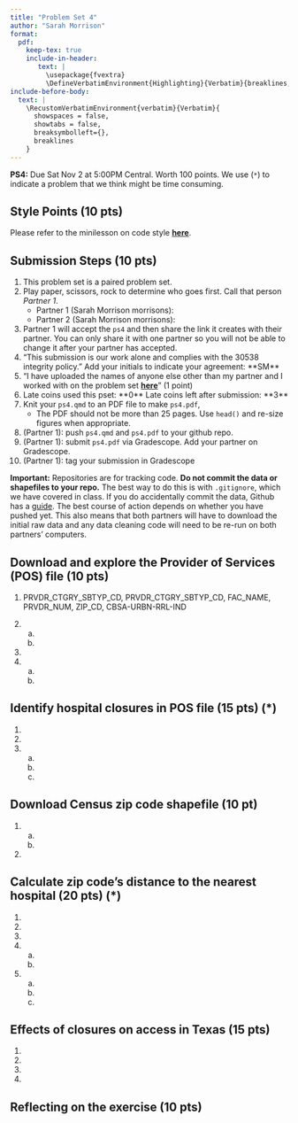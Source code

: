 ```yaml
---
title: "Problem Set 4"
author: "Sarah Morrison"
format: 
  pdf:
    keep-tex: true
    include-in-header: 
       text: |
         \usepackage{fvextra}
         \DefineVerbatimEnvironment{Highlighting}{Verbatim}{breaklines,commandchars=\\\{\}}
include-before-body:
  text: |
    \RecustomVerbatimEnvironment{verbatim}{Verbatim}{
      showspaces = false,
      showtabs = false,
      breaksymbolleft={},
      breaklines
    }
---
```


**PS4:** Due Sat Nov 2 at 5:00PM Central. Worth 100 points. We use (`*`) to indicate a problem that we think might be time consuming.

## Style Points (10 pts)

Please refer to the minilesson on code style [**here**](https://uchicago.zoom.us/rec/share/pG_wQ-pHTQrJTmqNn4rcrw5V194M2H2s-2jdy8oVhWHkd_yZt9o162IWurpA-fxU.BIQlSgZLRYctvzp-).

## Submission Steps (10 pts)

1.  This problem set is a paired problem set.
2.  Play paper, scissors, rock to determine who goes first. Call that person *Partner 1*.
    -   Partner 1 (Sarah Morrison morrisons):
    -   Partner 2 (Sarah Morrison morrisons):
3.  Partner 1 will accept the `ps4` and then share the link it creates with their partner. You can only share it with one partner so you will not be able to change it after your partner has accepted.
4.  "This submission is our work alone and complies with the 30538 integrity policy." Add your initials to indicate your agreement: \*\*SM\*\*
5.  "I have uploaded the names of anyone else other than my partner and I worked with on the problem set [**here**](https://docs.google.com/forms/d/185usrCREQaUbvAXpWhChkjghdGgmAZXA3lPWpXLLsts/edit)" (1 point)
6.  Late coins used this pset: \*\*0\*\* Late coins left after submission: \*\*3\*\*
7.  Knit your `ps4.qmd` to an PDF file to make `ps4.pdf`,
    -   The PDF should not be more than 25 pages. Use `head()` and re-size figures when appropriate.
8.  (Partner 1): push `ps4.qmd` and `ps4.pdf` to your github repo.
9.  (Partner 1): submit `ps4.pdf` via Gradescope. Add your partner on Gradescope.
10. (Partner 1): tag your submission in Gradescope

**Important:** Repositories are for tracking code. **Do not commit the data or shapefiles to your repo.** The best way to do this is with `.gitignore`, which we have covered in class. If you do accidentally commit the data, Github has a [guide](https://docs.github.com/en/repositories/working-with-files/managing-large-files/about-large-files-on-github#removing-files-from-a-repositorys-history). The best course of action depends on whether you have pushed yet. This also means that both partners will have to download the initial raw data and any data cleaning code will need to be re-run on both partners' computers.

## Download and explore the Provider of Services (POS) file (10 pts)

1.  PRVDR_CTGRY_SBTYP_CD, PRVDR_CTGRY_SBTYP_CD, FAC_NAME, PRVDR_NUM, ZIP_CD, CBSA-URBN-RRL-IND

2.  

    a.  

    b.  

3.  

4.  

    a.  

    b.  

## Identify hospital closures in POS file (15 pts) (\*)

1.  

2.  

3.  

    a.  

    b.  

    c.  

## Download Census zip code shapefile (10 pt)

1.  

    a.  

    b.  

2.  

## Calculate zip code’s distance to the nearest hospital (20 pts) (\*)

1.  

2.  

3.  

4.  

    a.  

    b.  

5.  

    a.  

    b.  

    c.  

## Effects of closures on access in Texas (15 pts)

1.  

2.  

3.  

4.  

## Reflecting on the exercise (10 pts)